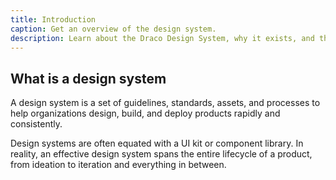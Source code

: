 ```yaml
---
title: Introduction
caption: Get an overview of the design system.
description: Learn about the Draco Design System, why it exists, and the strategy behind the system.
---
```


## What is a design system

A design system is a set of guidelines, standards, assets, and processes to help organizations design, build, and deploy products rapidly and consistently.

Design systems are often equated with a UI kit or component library. In reality, an effective design system spans the entire lifecycle of a product, from ideation to iteration and everything in between.
